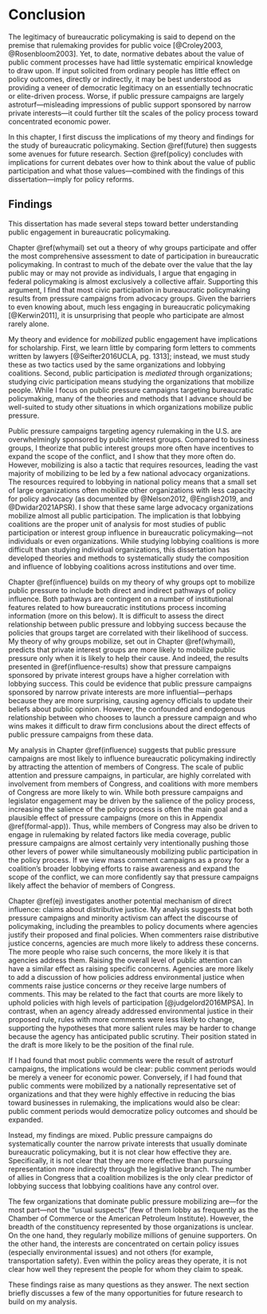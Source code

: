 # Conclusion {#book-conclusion}

The legitimacy of bureaucratic policymaking is said to depend on the premise that rulemaking provides for public voice [@Croley2003, @Rosenbloom2003]. Yet, to date, normative debates about the value of public comment processes have had little systematic empirical knowledge to draw upon. If input solicited from ordinary people has little effect on policy outcomes, directly or indirectly, it may be best understood as providing a veneer of democratic legitimacy on an essentially technocratic or elite-driven process. Worse, if public pressure campaigns are largely astroturf---misleading impressions of public support sponsored by narrow private interests---it could further tilt the scales of the policy process toward concentrated economic power.

In this chapter, I first discuss the implications of my theory and findings for the study of bureaucratic policymaking. Section \@ref(future) then suggests some avenues for future research. Section \@ref(policy) concludes with implications for current debates over how to think about the value of public participation and what those values---combined with the findings of this dissertation---imply for policy reforms. 


## Findings

This dissertation has made several steps toward better understanding public engagement in bureaucratic policymaking.

Chapter \@ref(whymail) set out a theory of why groups participate and offer the most comprehensive assessment to date of participation in bureaucratic policymaking. In contrast to much of the debate over the value that the lay public may or may not provide as individuals, I argue that engaging in federal policymaking is almost exclusively a collective affair. Supporting this argument, I find that most civic participation in bureaucratic policymaking results from pressure campaigns from advocacy groups. Given the barriers to even knowing about, much less engaging in bureaucratic policymaking [@Kerwin2011], it is unsurprising that people who participate are almost rarely alone. 

My theory and evidence for *mobilized* public engagement have implications for scholarship. First, we learn little by comparing form letters to comments written by lawyers  [@Seifter2016UCLA, pg. 1313]; instead, we must study these as two tactics used by the same organizations and lobbying coalitions. Second, public participation is *mediated* through organizations; studying civic participation means studying the organizations that mobilize people. While I focus on public pressure campaigns targeting bureaucratic policymaking, many of the theories and methods that I advance should be well-suited to study other situations in which organizations mobilize public pressure.

Public pressure campaigns targeting agency rulemaking in the U.S. are overwhelmingly sponsored by public interest groups. Compared to business groups, I theorize that public interest groups more often have incentives to expand the scope of the conflict, and I show that they more often do. However, mobilizing is also a tactic that requires resources, leading the vast majority of mobilizing to be led by a few national advocacy organizations. The resources required to lobbying in national policy means that a small set of large organizations often mobilize other organizations with less capacity for policy advocacy (as documented by @Nelson2012, @English2019, and @Dwidar2021APSR). I show that these same large advocacy organizations mobilize almost all public participation. The implication is that lobbying coalitions are the proper unit of analysis for most studies of public participation or interest group influence in bureaucratic policymaking---not individuals or even organizations. While studying lobbying coalitions is more difficult than studying individual organizations, this dissertation has developed theories and methods to systematically study the composition and influence of lobbying coalitions across institutions and over time.

Chapter \@ref(influence) builds on my theory of why groups opt to mobilize public pressure to include both direct and indirect pathways of policy influence. Both pathways are contingent on a number of institutional features related to how bureaucratic institutions process incoming information (more on this below). It is difficult to assess the direct relationship between public pressure and lobbying success because the policies that groups target are correlated with their likelihood of success. My theory of why groups mobilize, set out in Chapter \@ref(whymail), predicts that private interest groups are more likely to mobilize public pressure only when it is likely to help their cause. And indeed, the results presented in \@ref(influence-results) show that pressure campaigns sponsored by private interest groups have a higher correlation with lobbying success. This could be evidence that public pressure campaigns sponsored by narrow private interests are more influential---perhaps because they are more surprising, causing agency officials to update their beliefs about public opinion. However, the confounded and endogenous relationship between who chooses to launch a pressure campaign and who wins makes it difficult to draw firm conclusions about the direct effects of public pressure campaigns from these data. 

My analysis in Chapter \@ref(influence) suggests that public pressure campaigns are most likely to influence bureaucratic policymaking indirectly by attracting the attention of members of Congress. 
The scale of public attention and pressure campaigns, in particular, are highly correlated with involvement from members of Congress, and coalitions with more members of Congress are more likely to win. While both pressure campaigns and legislator engagement may be driven by the salience of the policy process, increasing the salience of the policy process is often the main goal and a plausible effect of pressure campaigns (more on this in Appendix \@ref(formal-app)). Thus, while members of Congress may also be driven to engage in rulemaking by related factors like media coverage, public pressure campaigns are almost certainly very intentionally pushing those other levers of power while simultaneously mobilizing public participation in the policy process. If we view mass comment campaigns as a proxy for a coalition's broader lobbying efforts to raise awareness and expand the scope of the conflict, we can more confidently say that pressure campaigns likely affect the behavior of members of Congress. 

Chapter \@ref(ej) investigates another potential mechanism of direct influence: claims about distributive justice. My analysis suggests that both pressure campaigns and minority activism can affect the discourse of policymaking, including the preambles to policy documents where agencies justify their proposed and final policies. When commenters raise distributive justice concerns, agencies are much more likely to address these concerns. The more people who raise such concerns, the more likely it is that agencies address them. Raising the overall level of public attention can have a similar effect as raising specific concerns. Agencies are more likely to add a discussion of how policies address environmental justice when comments raise justice concerns *or* they receive large numbers of comments. This may be related to the fact that courts are more likely to uphold policies with high levels of participation [@judgelord2016MPSA].
In contrast, when an agency already addressed environmental justice in their proposed rule, rules with more comments were less likely to change, supporting the hypotheses that more salient rules may be harder to change because the agency has anticipated public scrutiny. Their position stated in the draft is more likely to be the position of the final rule.

If I had found that most public comments were the result of astroturf campaigns, the implications would be clear: public comment periods would be merely a veneer for economic power. Conversely, if I had found that public comments were mobilized by a nationally representative set of organizations and that they were highly effective in reducing the bias toward businesses in rulemaking, the implications would also be clear: public comment periods would democratize policy outcomes and should be expanded. 

Instead, my findings are mixed. Public pressure campaigns do systematically counter the narrow private interests that usually dominate bureaucratic policymaking, but it is not clear how effective they are. Specifically, it is not clear that they are more effective than pursuing representation more indirectly through the legislative branch. The number of allies in Congress that a coalition mobilizes is the only clear predictor of lobbying success that lobbying coalitions have any control over. 

The few organizations that dominate public pressure mobilizing are---for the most part---not the "usual suspects" (few of them lobby as frequently as the Chamber of Commerce or the American Petroleum Institute). However, the breadth of the constituency represented by those organizations is unclear. On the one hand, they regularly mobilize millions of genuine supporters. On the other hand, the interests are concentrated on certain policy issues (especially environmental issues) and not others (for example, transportation safety). Even within the policy areas they operate, it is not clear how well they represent the people for whom they claim to speak. 

These findings raise as many questions as they answer. The next section briefly discusses a few of the many opportunities for future research to build on my analysis.